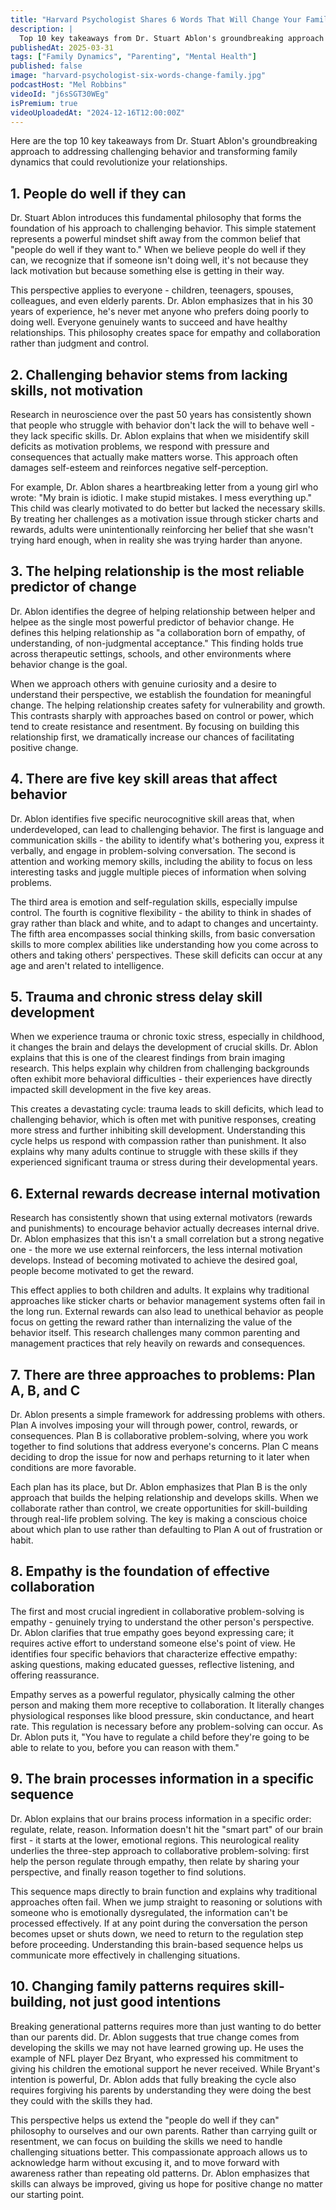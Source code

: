 ```yaml
---
title: "Harvard Psychologist Shares 6 Words That Will Change Your Family"
description: |
  Top 10 key takeaways from Dr. Stuart Ablon's groundbreaking approach to addressing challenging behavior and transforming family dynamics that could revolutionize your relationships.
publishedAt: 2025-03-31
tags: ["Family Dynamics", "Parenting", "Mental Health"]
published: false
image: "harvard-psychologist-six-words-change-family.jpg"
podcastHost: "Mel Robbins"
videoId: "j6sSGT30WEg"
isPremium: true
videoUploadedAt: "2024-12-16T12:00:00Z"
---
```



<PodcastSummaryPageLayout frontmatter={frontmatter}>

Here are the top 10 key takeaways from Dr. Stuart Ablon's groundbreaking approach to addressing challenging behavior and transforming family dynamics that could revolutionize your relationships.

## 1. People do well if they can

Dr. Stuart Ablon introduces this fundamental philosophy that forms the foundation of his approach to challenging behavior. This simple statement represents a powerful mindset shift away from the common belief that "people do well if they want to." When we believe people do well if they can, we recognize that if someone isn't doing well, it's not because they lack motivation but because something else is getting in their way.

This perspective applies to everyone - children, teenagers, spouses, colleagues, and even elderly parents. Dr. Ablon emphasizes that in his 30 years of experience, he's never met anyone who prefers doing poorly to doing well. Everyone genuinely wants to succeed and have healthy relationships. This philosophy creates space for empathy and collaboration rather than judgment and control.

## 2. Challenging behavior stems from lacking skills, not motivation

Research in neuroscience over the past 50 years has consistently shown that people who struggle with behavior don't lack the will to behave well - they lack specific skills. Dr. Ablon explains that when we misidentify skill deficits as motivation problems, we respond with pressure and consequences that actually make matters worse. This approach often damages self-esteem and reinforces negative self-perception.

For example, Dr. Ablon shares a heartbreaking letter from a young girl who wrote: "My brain is idiotic. I make stupid mistakes. I mess everything up." This child was clearly motivated to do better but lacked the necessary skills. By treating her challenges as a motivation issue through sticker charts and rewards, adults were unintentionally reinforcing her belief that she wasn't trying hard enough, when in reality she was trying harder than anyone.

## 3. The helping relationship is the most reliable predictor of change

Dr. Ablon identifies the degree of helping relationship between helper and helpee as the single most powerful predictor of behavior change. He defines this helping relationship as "a collaboration born of empathy, of understanding, of non-judgmental acceptance." This finding holds true across therapeutic settings, schools, and other environments where behavior change is the goal.

When we approach others with genuine curiosity and a desire to understand their perspective, we establish the foundation for meaningful change. The helping relationship creates safety for vulnerability and growth. This contrasts sharply with approaches based on control or power, which tend to create resistance and resentment. By focusing on building this relationship first, we dramatically increase our chances of facilitating positive change.

## 4. There are five key skill areas that affect behavior

Dr. Ablon identifies five specific neurocognitive skill areas that, when underdeveloped, can lead to challenging behavior. The first is language and communication skills - the ability to identify what's bothering you, express it verbally, and engage in problem-solving conversation. The second is attention and working memory skills, including the ability to focus on less interesting tasks and juggle multiple pieces of information when solving problems.

The third area is emotion and self-regulation skills, especially impulse control. The fourth is cognitive flexibility - the ability to think in shades of gray rather than black and white, and to adapt to changes and uncertainty. The fifth area encompasses social thinking skills, from basic conversation skills to more complex abilities like understanding how you come across to others and taking others' perspectives. These skill deficits can occur at any age and aren't related to intelligence.

## 5. Trauma and chronic stress delay skill development

When we experience trauma or chronic toxic stress, especially in childhood, it changes the brain and delays the development of crucial skills. Dr. Ablon explains that this is one of the clearest findings from brain imaging research. This helps explain why children from challenging backgrounds often exhibit more behavioral difficulties - their experiences have directly impacted skill development in the five key areas.

This creates a devastating cycle: trauma leads to skill deficits, which lead to challenging behavior, which is often met with punitive responses, creating more stress and further inhibiting skill development. Understanding this cycle helps us respond with compassion rather than punishment. It also explains why many adults continue to struggle with these skills if they experienced significant trauma or stress during their developmental years.

## 6. External rewards decrease internal motivation

Research has consistently shown that using external motivators (rewards and punishments) to encourage behavior actually decreases internal drive. Dr. Ablon emphasizes that this isn't a small correlation but a strong negative one - the more we use external reinforcers, the less internal motivation develops. Instead of becoming motivated to achieve the desired goal, people become motivated to get the reward.

This effect applies to both children and adults. It explains why traditional approaches like sticker charts or behavior management systems often fail in the long run. External rewards can also lead to unethical behavior as people focus on getting the reward rather than internalizing the value of the behavior itself. This research challenges many common parenting and management practices that rely heavily on rewards and consequences.

## 7. There are three approaches to problems: Plan A, B, and C

Dr. Ablon presents a simple framework for addressing problems with others. Plan A involves imposing your will through power, control, rewards, or consequences. Plan B is collaborative problem-solving, where you work together to find solutions that address everyone's concerns. Plan C means deciding to drop the issue for now and perhaps returning to it later when conditions are more favorable.

Each plan has its place, but Dr. Ablon emphasizes that Plan B is the only approach that builds the helping relationship and develops skills. When we collaborate rather than control, we create opportunities for skill-building through real-life problem solving. The key is making a conscious choice about which plan to use rather than defaulting to Plan A out of frustration or habit.

## 8. Empathy is the foundation of effective collaboration

The first and most crucial ingredient in collaborative problem-solving is empathy - genuinely trying to understand the other person's perspective. Dr. Ablon clarifies that true empathy goes beyond expressing care; it requires active effort to understand someone else's point of view. He identifies four specific behaviors that characterize effective empathy: asking questions, making educated guesses, reflective listening, and offering reassurance.

Empathy serves as a powerful regulator, physically calming the other person and making them more receptive to collaboration. It literally changes physiological responses like blood pressure, skin conductance, and heart rate. This regulation is necessary before any problem-solving can occur. As Dr. Ablon puts it, "You have to regulate a child before they're going to be able to relate to you, before you can reason with them."

## 9. The brain processes information in a specific sequence

Dr. Ablon explains that our brains process information in a specific order: regulate, relate, reason. Information doesn't hit the "smart part" of our brain first - it starts at the lower, emotional regions. This neurological reality underlies the three-step approach to collaborative problem-solving: first help the person regulate through empathy, then relate by sharing your perspective, and finally reason together to find solutions.

This sequence maps directly to brain function and explains why traditional approaches often fail. When we jump straight to reasoning or solutions with someone who is emotionally dysregulated, the information can't be processed effectively. If at any point during the conversation the person becomes upset or shuts down, we need to return to the regulation step before proceeding. Understanding this brain-based sequence helps us communicate more effectively in challenging situations.

## 10. Changing family patterns requires skill-building, not just good intentions

Breaking generational patterns requires more than just wanting to do better than our parents did. Dr. Ablon suggests that true change comes from developing the skills we may not have learned growing up. He uses the example of NFL player Dez Bryant, who expressed his commitment to giving his children the emotional support he never received. While Bryant's intention is powerful, Dr. Ablon adds that fully breaking the cycle also requires forgiving his parents by understanding they were doing the best they could with the skills they had.

This perspective helps us extend the "people do well if they can" philosophy to ourselves and our own parents. Rather than carrying guilt or resentment, we can focus on building the skills we need to handle challenging situations better. This compassionate approach allows us to acknowledge harm without excusing it, and to move forward with awareness rather than repeating old patterns. Dr. Ablon emphasizes that skills can always be improved, giving us hope for positive change no matter our starting point.

</PodcastSummaryPageLayout>
